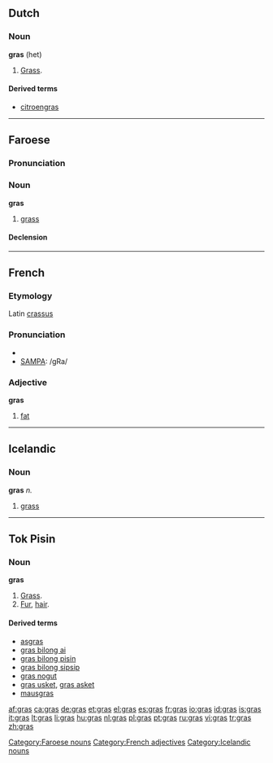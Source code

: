 ==Dutch==

===Noun===
'''gras''' {{n}} (het)

# [[grass|Grass]].

====Derived terms====
*[[citroengras]] {{n}}

----

==Faroese==

===Pronunciation===
{{IPA|lang=fo|[gras]}}

===Noun===
'''gras''' {{n}}

# [[grass]]

====Declension====
{{fo-decl-noun-n12|gr}}

[[Category:Faroese nouns]]

----

==French==

===Etymology===
Latin [[crassus]]

===Pronunciation===
*{{IPA|/ɡʁa/}}
*[[w:SAMPA|SAMPA]]: /gRa/

===Adjective===
{{fr-infl-adj|sm=gras|sf=grasse|pm=gras|pf=grasses|smp=ɡʁa|sfp=ɡʁas|pmp=ɡʁa|pfp=ɡʁas}}
'''gras'''

# [[fat]]

[[Category:French adjectives]]

----

==Icelandic==

===Noun===
'''gras''' ''n.''

# [[grass]]

[[Category:Icelandic nouns]]

----

==Tok Pisin==

===Noun===
'''gras'''

# [[Grass]].
# [[Fur]], [[hair]].

====Derived terms====
*[[asgras]]
*[[gras bilong ai]]
*[[gras bilong pisin]]
*[[gras bilong sipsip]]
*[[gras nogut]]
*[[gras usket]], [[gras asket]]
*[[mausgras]]

[[af:gras]]
[[ca:gras]]
[[de:gras]]
[[et:gras]]
[[el:gras]]
[[es:gras]]
[[fr:gras]]
[[io:gras]]
[[id:gras]]
[[is:gras]]
[[it:gras]]
[[lt:gras]]
[[li:gras]]
[[hu:gras]]
[[nl:gras]]
[[pl:gras]]
[[pt:gras]]
[[ru:gras]]
[[vi:gras]]
[[tr:gras]]
[[zh:gras]]